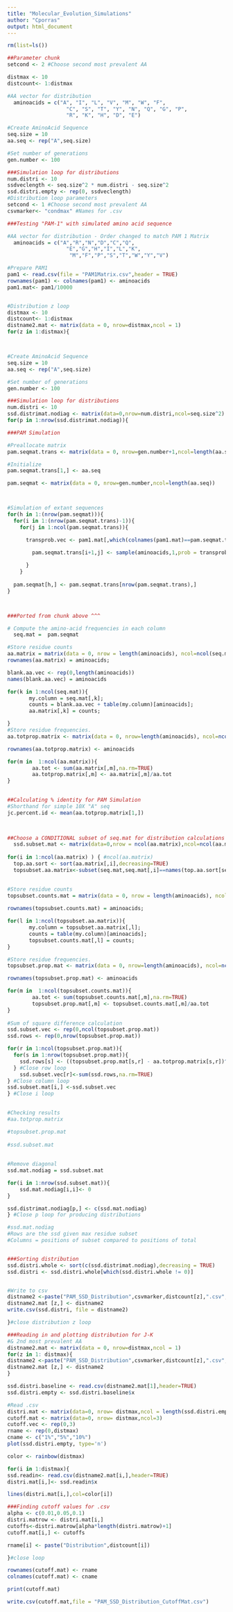```yaml
---
title: "Molecular_Evolution_Simulations"
author: "Cporras"
output: html_document
---
```


```r
rm(list=ls())
```

```r
##Parameter chunk
setcond <- 2 #Choose second most prevalent AA

distmax <- 10
distcount<- 1:distmax

#AA vector for distribution
  aminoacids = c("A", "I", "L", "V", "M", "W", "F",
                   "C", "S", "T", "Y", "N", "Q", "G", "P",
                   "R", "K", "H", "D", "E")

#Create AminoAcid Sequence
seq.size = 10
aa.seq <- rep("A",seq.size)

#Set number of generations 
gen.number <- 100

###Simulation loop for distributions
num.distri <- 10
ssdveclength <- seq.size^2 * num.distri - seq.size^2 
ssd.distri.empty <- rep(0, ssdveclength)
#Distribution loop parameters
setcond <- 1 #Choose second most prevalent AA
csvmarker<- "condmax" #Names for .csv

```

```r
###Testing "PAM-1" with simulated amino acid sequence

#AA vector for distribution - Order changed to match PAM 1 Matrix
  aminoacids = c("A","R","N","D","C","Q",
                   "E","G","H","I","L","K",
                    "M","F","P","S","T","W","Y","V")

#Prepare PAM1
pam1 <- read.csv(file = "PAM1Matrix.csv",header = TRUE)
rownames(pam1) <- colnames(pam1) <- aminoacids
pam1.mat<- pam1/10000


#Distribution z loop
distmax <- 10
distcount<- 1:distmax
distname2.mat <- matrix(data = 0, nrow=distmax,ncol = 1)
for(z in 1:distmax){



#Create AminoAcid Sequence
seq.size = 10
aa.seq <- rep("A",seq.size)

#Set number of generations 
gen.number <- 100

###Simulation loop for distributions
num.distri <- 10
ssd.distrimat.nodiag <- matrix(data=0,nrow=num.distri,ncol=seq.size^2) #preallocate distribution matrix
for(p in 1:nrow(ssd.distrimat.nodiag)){

###PAM Simulation

#Preallocate matrix
pam.seqmat.trans <- matrix(data = 0, nrow=gen.number+1,ncol=length(aa.seq))

#Initialize
pam.seqmat.trans[1,] <- aa.seq

pam.seqmat <- matrix(data = 0, nrow=gen.number,ncol=length(aa.seq))



#Simulation of extant sequences
for(h in 1:(nrow(pam.seqmat))){
  for(i in 1:(nrow(pam.seqmat.trans)-1)){
    for(j in 1:ncol(pam.seqmat.trans)){

      transprob.vec <- pam1.mat[,which(colnames(pam1.mat)==pam.seqmat.trans[i,j])] 
       
        pam.seqmat.trans[i+1,j] <- sample(aminoacids,1,prob = transprob.vec)

      }
    }
  
  pam.seqmat[h,] <- pam.seqmat.trans[nrow(pam.seqmat.trans),]
}



###Ported from chunk above ^^^

# Compute the amino-acid frequencies in each column
  seq.mat =  pam.seqmat

#Store residue counts
aa.matrix = matrix(data = 0, nrow = length(aminoacids), ncol=ncol(seq.mat));
rownames(aa.matrix) = aminoacids;

blank.aa.vec <- rep(0,length(aminoacids))
names(blank.aa.vec) = aminoacids

for(k in 1:ncol(seq.mat)){ 
       my.column = seq.mat[,k];
       counts = blank.aa.vec + table(my.column)[aminoacids];
       aa.matrix[,k] = counts;

} 
#Store residue frequencies.
aa.totprop.matrix <- matrix(data = 0, nrow=length(aminoacids), ncol=ncol(aa.matrix))

rownames(aa.totprop.matrix) <- aminoacids

for(m in  1:ncol(aa.matrix)){
        aa.tot <- sum(aa.matrix[,m],na.rm=TRUE)
        aa.totprop.matrix[,m] <- aa.matrix[,m]/aa.tot
}
  

##Calculating % identity for PAM Simulation
#Shorthand for simple 10X "A" seq
jc.percent.id <- mean(aa.totprop.matrix[1,])


  
##Choose a CONDITIONAL subset of seq.mat for distribution calculations
  ssd.subset.mat <- matrix(data=0,nrow = ncol(aa.matrix),ncol=ncol(aa.matrix))
  
for(i in 1:ncol(aa.matrix) ) { #ncol(aa.matrix)
  top.aa.sort <- sort(aa.matrix[,i],decreasing=TRUE)
  topsubset.aa.matrix<-subset(seq.mat,seq.mat[,i]==names(top.aa.sort[setcond]))

  
#Store residue counts
topsubset.counts.mat = matrix(data = 0, nrow = length(aminoacids), ncol=ncol(topsubset.aa.matrix));
             
rownames(topsubset.counts.mat) = aminoacids;

for(l in 1:ncol(topsubset.aa.matrix)){ 
       my.column = topsubset.aa.matrix[,l];
       counts = table(my.column)[aminoacids];
       topsubset.counts.mat[,l] = counts;
} 

#Store residue frequencies.
topsubset.prop.mat <- matrix(data = 0, nrow=length(aminoacids), ncol=ncol(topsubset.aa.matrix))

rownames(topsubset.prop.mat) <- aminoacids

for(m in  1:ncol(topsubset.counts.mat)){
        aa.tot <- sum(topsubset.counts.mat[,m],na.rm=TRUE)
        topsubset.prop.mat[,m] <- topsubset.counts.mat[,m]/aa.tot
}
 
#Sum of square difference calculation
ssd.subset.vec <- rep(0,ncol(topsubset.prop.mat))
ssd.rows <- rep(0,nrow(topsubset.prop.mat))

for(r in 1:ncol(topsubset.prop.mat)){
  for(s in 1:nrow(topsubset.prop.mat)){
    ssd.rows[s] <- ((topsubset.prop.mat[s,r] - aa.totprop.matrix[s,r])^2)
  } #Close row loop
    ssd.subset.vec[r]<-sum(ssd.rows,na.rm=TRUE)
} #Close column loop
ssd.subset.mat[i,] <-ssd.subset.vec
} #Close i loop

 
#Checking results     
#aa.totprop.matrix

#topsubset.prop.mat  
  
#ssd.subset.mat
  
  
#Remove diagonal
ssd.mat.nodiag = ssd.subset.mat  

for(i in 1:nrow(ssd.subset.mat)){
    ssd.mat.nodiag[i,i]<- 0
}

ssd.distrimat.nodiag[p,] <- c(ssd.mat.nodiag)
} #Close p loop for producing distributions

#ssd.mat.nodiag
#Rows are the ssd given max residue subset 
#Columns = positions of subset compared to positions of total


###Sorting distribution
ssd.distri.whole <- sort(c(ssd.distrimat.nodiag),decreasing = TRUE)
ssd.distri <- ssd.distri.whole[which(ssd.distri.whole != 0)]


#Write to csv
distname2 <-paste("PAM_SSD_Distribution",csvmarker,distcount[z],".csv",sep="")
distname2.mat [z,] <- distname2
write.csv(ssd.distri, file = distname2)

}#close distribution z loop
```

```r
###Reading in and plotting distribution for J-K 
#& 2nd most prevalent AA
distname2.mat <- matrix(data = 0, nrow=distmax,ncol = 1)
for(z in 1: distmax){
distname2 <-paste("PAM_SSD_Distribution",csvmarker,distcount[z],".csv",sep="")
distname2.mat [z,] <- distname2
}

ssd.distri.baseline <- read.csv(distname2.mat[1],header=TRUE)
ssd.distri.empty <- ssd.distri.baseline$x

#Read .csv
distri.mat <- matrix(data=0, nrow= distmax,ncol = length(ssd.distri.empty))
cutoff.mat <- matrix(data=0, nrow= distmax,ncol=3)
cutoff.vec <- rep(0,3)
rname <- rep(0,distmax)
cname <- c("1%","5%","10%")
plot(ssd.distri.empty, type='n')

color <- rainbow(distmax)

for(i in 1:distmax){
ssd.readin<- read.csv(distname2.mat[i,],header=TRUE)
distri.mat[i,]<- ssd.readin$x

lines(distri.mat[i,],col=color[i])

###Finding cutoff values for .csv
alpha <- c(0.01,0.05,0.1)
distri.matrow <- distri.mat[i,]
cutoffs<-distri.matrow[alpha*length(distri.matrow)+1]
cutoff.mat[i,] <- cutoffs

rname[i] <- paste("Distribution",distcount[i])

}#close loop

rownames(cutoff.mat) <- rname
colnames(cutoff.mat) <- cname

print(cutoff.mat)

write.csv(cutoff.mat,file = "PAM_SSD_Distribution_CutoffMat.csv")
```


